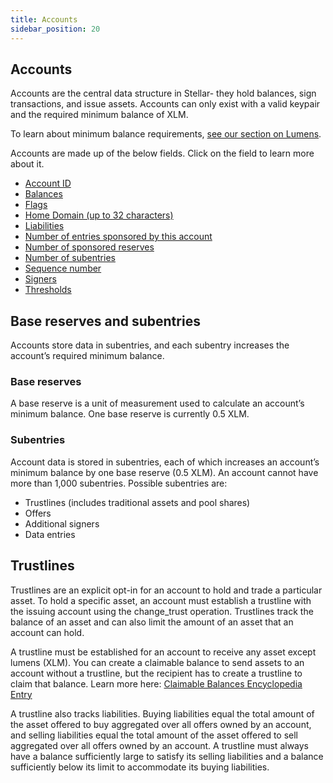 ```yaml
---
title: Accounts
sidebar_position: 20
---
```


## Accounts

Accounts are the central data structure in Stellar- they hold balances, sign transactions, and issue assets. Accounts can only exist with a valid keypair and the required minimum balance of XLM.

To learn about minimum balance requirements, [see our section on Lumens](../lumens#minimum-balance).

Accounts are made up of the below fields. Click on the field to learn more about it.

- [Account ID](../../glossary#account-id)
- [Balances](../../glossary#balance)
- [Flags](../../glossary/#flags)
- [Home Domain (up to 32 characters)](../../glossary#home-domain)
- [Liabilities](../../glossary#liability)
- [Number of entries sponsored by this account](../../encyclopedia/sponsored-reserves)
- [Number of sponsored reserves](../../encyclopedia/sponsored-reserves)
- [Number of subentries](./accounts#subentries)
- [Sequence number](../../glossary#sequence-number)
- [Signers](../../encyclopedia/signatures-multisig)
- [Thresholds](../../encyclopedia/signatures-multisig#thresholds)

## Base reserves and subentries

Accounts store data in subentries, and each subentry increases the account’s required minimum balance.

### Base reserves

A base reserve is a unit of measurement used to calculate an account’s minimum balance. One base reserve is currently 0.5 XLM.

### Subentries

Account data is stored in subentries, each of which increases an account’s minimum balance by one base reserve (0.5 XLM). An account cannot have more than 1,000 subentries. Possible subentries are:

- Trustlines (includes traditional assets and pool shares)
- Offers
- Additional signers
- Data entries

## Trustlines

Trustlines are an explicit opt-in for an account to hold and trade a particular asset. To hold a specific asset, an account must establish a trustline with the issuing account using the change_trust operation. Trustlines track the balance of an asset and can also limit the amount of an asset that an account can hold.

A trustline must be established for an account to receive any asset except lumens (XLM). You can create a claimable balance to send assets to an account without a trustline, but the recipient has to create a trustline to claim that balance. Learn more here: [Claimable Balances Encyclopedia Entry](../../encyclopedia/claimable-balances)

A trustline also tracks liabilities. Buying liabilities equal the total amount of the asset offered to buy aggregated over all offers owned by an account, and selling liabilities equal the total amount of the asset offered to sell aggregated over all offers owned by an account. A trustline must always have a balance sufficiently large to satisfy its selling liabilities and a balance sufficiently below its limit to accommodate its buying liabilities.
